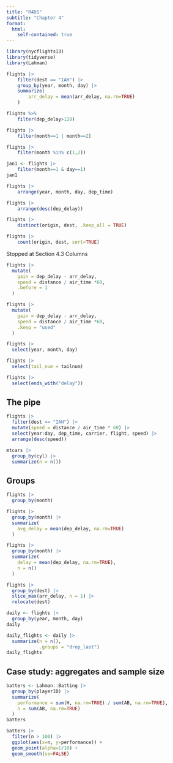 ```yaml
---
title: "R4DS"
subtitle: "Chapter 4"
format: 
  html:
    self-contained: true
---
```


```r
library(nycflights13)
library(tidyverse)
library(Lahman)
```

```r
flights |>
    filter(dest == "IAH") |>
    group_by(year, month, day) |>
    summarize(
        arr_delay = mean(arr_delay, na.rm=TRUE)
    )
```

```r
flights %>%
    filter(dep_delay>120)
```

```r
flights |>
    filter(month==1 | month==2)
```

```r
flights |>
    filter(month %in% c(1,2))
```

```r
jan1 <- flights |>
    filter(month==1 & day==1)
jan1
```

```r
flights |>
    arrange(year, month, day, dep_time)
```

```r
flights |>
    arrange(desc(dep_delay))
```

```r
flights |>
    distinct(origin, dest, .keep_all = TRUE)
```

```r
flights |>
    count(origin, dest, sort=TRUE)
```

Stopped at Section 4.3 Columns
```r
flights |>
  mutate(
    gain = dep_delay - arr_delay,
    speed = distance / air_time *60,
    .before = 1
  )
```
```r
flights |>
  mutate(
    gain = dep_delay - arr_delay,
    speed = distance / air_time *60,
    .keep = "used"
  )
```
```r
flights |>
  select(year, month, day)
```
```r
flights |>
  select(tail_num = tailnum)
```
```r
flights |>
  select(ends_with("delay"))
```
## The pipe
```r
flights |>
  filter(dest == "IAH") |>
  mutate(speed = distance / air_time * 60) |>
  select(year:day, dep_time, carrier, flight, speed) |>
  arrange(desc(speed))
```
```r
mtcars |> 
  group_by(cyl) |> 
  summarize(n = n())
```
## Groups
```r
flights |> 
  group_by(month)
```
```r
flights |> 
  group_by(month) |> 
  summarize(
    avg_delay = mean(dep_delay, na.rm=TRUE)
  )
```
```r
flights |> 
  group_by(month) |> 
  summarize(
    delay = mean(dep_delay, na.rm=TRUE),
    n = n()
  )
```
```r
flights |> 
  group_by(dest) |> 
  slice_max(arr_delay, n = 1) |> 
  relocate(dest)
```
```r
daily <- flights |> 
  group_by(year, month, day)
daily
```
```r
daily_flights <- daily |> 
  summarize(n = n(),
            .groups = "drop_last")
daily_flights
```
## Case study: aggregates and sample size
```r
batters <- Lahman::Batting |> 
  group_by(playerID) |> 
  summarize(
    performance = sum(H, na.rm=TRUE) / sum(AB, na.rm=TRUE),
    n = sum(AB, na.rm=TRUE)
  )
batters
```
```r
batters |> 
  filter(n > 100) |> 
  ggplot(aes(x=n, y=performance)) +
  geom_point(alpha=1/10) +
  geom_smooth(se=FALSE)
```


